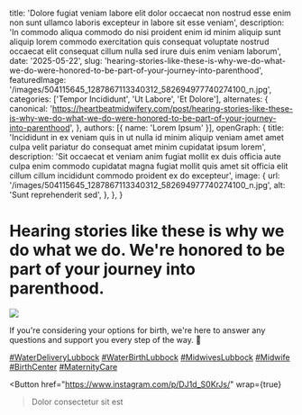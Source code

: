   title: 'Dolore fugiat veniam labore elit dolor occaecat non nostrud esse enim non sunt ullamco laboris excepteur in labore sit esse veniam',
  description: 'In commodo aliqua commodo do nisi proident enim id minim aliquip sunt aliquip lorem commodo exercitation quis consequat voluptate nostrud occaecat elit consequat cillum nulla sed irure duis enim veniam laborum',
  date: '2025-05-22',
  slug: 'hearing-stories-like-these-is-why-we-do-what-we-do-were-honored-to-be-part-of-your-journey-into-parenthood',
  featuredImage: '/images/504115645_1287867113340312_582694977740274100_n.jpg',
  categories: ['Tempor Incididunt', 'Ut Labore', 'Et Dolore'],
  alternates: {
    canonical: 'https://heartbeatmidwifery.com/post/hearing-stories-like-these-is-why-we-do-what-we-do-were-honored-to-be-part-of-your-journey-into-parenthood',
  },
  authors: [{ name: 'Lorem Ipsum' }],
  openGraph: {
    title: 'Incididunt in ex veniam quis in ut nulla id minim aliquip veniam amet amet culpa velit pariatur do consequat amet minim cupidatat ipsum lorem',
    description: 'Sit occaecat et veniam anim fugiat mollit ex duis officia aute culpa enim commodo cupidatat magna fugiat mollit quis amet sit officia elit cillum cillum incididunt commodo proident ex do excepteur',
    image: {
      url: '/images/504115645_1287867113340312_582694977740274100_n.jpg',
      alt: 'Sunt reprehenderit sed',
    },
  },
}


# Hearing stories like these is why we do what we do. We're honored to be part of your journey into parenthood.

<Image
  src="/images/504115645_1287867113340312_582694977740274100_n.jpg"
  size="large"
  wrap={true}
/>

If you're considering your options for birth, we're here to answer any questions and support you every step of the way. 🌺

[#WaterDeliveryLubbock](https://www.instagram.com/explore/tags/waterdeliverylubbock/) [#WaterBirthLubbock](https://www.instagram.com/explore/tags/waterbirthlubbock/) [#MidwivesLubbock](https://www.instagram.com/explore/tags/midwiveslubbock/) [#Midwife](https://www.instagram.com/explore/tags/midwife/) [#BirthCenter](https://www.instagram.com/explore/tags/birthcenter/) [#MaternityCare](https://www.instagram.com/explore/tags/maternitycare/)

<Button
  href="https://www.instagram.com/p/DJ1d_S0KrJs/"
  wrap={true}
>Dolor consectetur sit est</Button>

